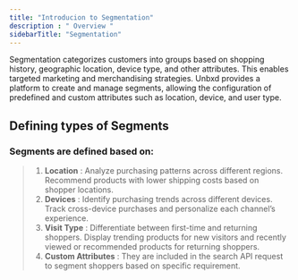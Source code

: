 ```yaml
---
title: "Introducion to Segmentation"
description : " Overview "
sidebarTitle: "Segmentation"
---
```

Segmentation categorizes customers into groups based on shopping history, geographic location, device type, and other attributes. This enables targeted marketing and merchandising strategies. 
Unbxd provides a platform to create and manage segments, allowing the configuration of predefined and custom attributes such as location, device, and user type.

## Defining types of Segments
### Segments are defined based on:

>1. **Location** : Analyze purchasing patterns across different regions. Recommend products with lower shipping costs based on shopper locations.
>2. **Devices** : Identify purchasing trends across different devices. Track cross-device purchases and personalize each channel’s experience.
>3. **Visit Type** : Differentiate between first-time and returning shoppers. Display trending products for new visitors and recently viewed or recommended products for returning shoppers.
>4. **Custom Attributes** : They are included in the search API request to segment shoppers based on specific requirement.
